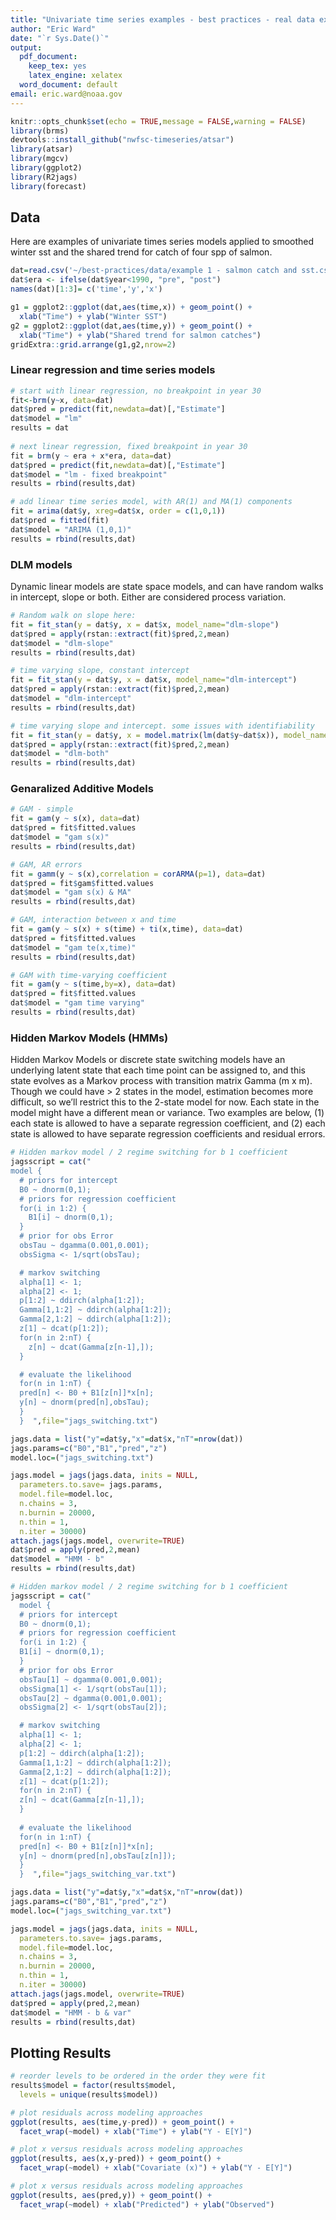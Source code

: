 ```yaml
---
title: "Univariate time series examples - best practices - real data examples"
author: "Eric Ward"
date: "`r Sys.Date()`"
output:
  pdf_document:
    keep_tex: yes
    latex_engine: xelatex
  word_document: default
email: eric.ward@noaa.gov
---
```


```r
knitr::opts_chunk$set(echo = TRUE,message = FALSE,warning = FALSE)
library(brms)
devtools::install_github("nwfsc-timeseries/atsar")
library(atsar)
library(mgcv)
library(ggplot2)
library(R2jags)
library(forecast)
```

## Data

Here are examples of univariate times series models applied to smoothed winter sst and the shared trend for catch of four spp of salmon.

```r
dat=read.csv('~/best-practices/data/example 1 - salmon catch and sst.csv')
dat$era <- ifelse(dat$year<1990, "pre", "post")
names(dat)[1:3]= c('time','y','x')

g1 = ggplot2::ggplot(dat,aes(time,x)) + geom_point() + 
  xlab("Time") + ylab("Winter SST")
g2 = ggplot2::ggplot(dat,aes(time,y)) + geom_point() + 
  xlab("Time") + ylab("Shared trend for salmon catches")
gridExtra::grid.arrange(g1,g2,nrow=2)
```

### Linear regression and time series models

```r
# start with linear regression, no breakpoint in year 30
fit<-brm(y~x, data=dat)
dat$pred = predict(fit,newdata=dat)[,"Estimate"]
dat$model = "lm"
results = dat
  
# next linear regression, fixed breakpoint in year 30
fit = brm(y ~ era + x*era, data=dat)
dat$pred = predict(fit,newdata=dat)[,"Estimate"]
dat$model = "lm - fixed breakpoint"
results = rbind(results,dat)

# add linear time series model, with AR(1) and MA(1) components
fit = arima(dat$y, xreg=dat$x, order = c(1,0,1))
dat$pred = fitted(fit)
dat$model = "ARIMA (1,0,1)"
results = rbind(results,dat)
```

### DLM models

Dynamic linear models are state space models, and can have random walks in intercept, slope or both. Either are considered process variation. 

```r
# Random walk on slope here:
fit = fit_stan(y = dat$y, x = dat$x, model_name="dlm-slope")
dat$pred = apply(rstan::extract(fit)$pred,2,mean)
dat$model = "dlm-slope"
results = rbind(results,dat)

# time varying slope, constant intercept
fit = fit_stan(y = dat$y, x = dat$x, model_name="dlm-intercept")
dat$pred = apply(rstan::extract(fit)$pred,2,mean)
dat$model = "dlm-intercept"
results = rbind(results,dat)

# time varying slope and intercept. some issues with identifiability
fit = fit_stan(y = dat$y, x = model.matrix(lm(dat$y~dat$x)), model_name="dlm")
dat$pred = apply(rstan::extract(fit)$pred,2,mean)
dat$model = "dlm-both"
results = rbind(results,dat)
```

### Genaralized Additive Models

```r
# GAM - simple
fit = gam(y ~ s(x), data=dat)
dat$pred = fit$fitted.values
dat$model = "gam s(x)"
results = rbind(results,dat)

# GAM, AR errors
fit = gamm(y ~ s(x),correlation = corARMA(p=1), data=dat)
dat$pred = fit$gam$fitted.values
dat$model = "gam s(x) & MA"
results = rbind(results,dat)

# GAM, interaction between x and time
fit = gam(y ~ s(x) + s(time) + ti(x,time), data=dat)
dat$pred = fit$fitted.values
dat$model = "gam te(x,time)"
results = rbind(results,dat)

# GAM with time-varying coefficient
fit = gam(y ~ s(time,by=x), data=dat)
dat$pred = fit$fitted.values
dat$model = "gam time varying"
results = rbind(results,dat)
```

### Hidden Markov Models (HMMs)

Hidden Markov Models or discrete state switching models have an underlying latent state that each time point can be assigned to, and this state evolves as a Markov process with transition matrix Gamma (m x m). Though we could have > 2 states in the model, estimation becomes more difficult, so we'll restrict this to the 2-state model for now. Each state in the model might have a different mean or variance. Two examples are below, (1) each state is allowed to have a separate regression coefficient, and (2) each state is allowed to have separate regression coefficients and residual errors.

```r
# Hidden markov model / 2 regime switching for b 1 coefficient
jagsscript = cat("
model {	
  # priors for intercept
  B0 ~ dnorm(0,1);
  # priors for regression coefficient
  for(i in 1:2) {
    B1[i] ~ dnorm(0,1);
  }
  # prior for obs Error
  obsTau ~ dgamma(0.001,0.001);
  obsSigma <- 1/sqrt(obsTau);

  # markov switching
  alpha[1] <- 1;
  alpha[2] <- 1;
  p[1:2] ~ ddirch(alpha[1:2]);
  Gamma[1,1:2] ~ ddirch(alpha[1:2]);
  Gamma[2,1:2] ~ ddirch(alpha[1:2]);
  z[1] ~ dcat(p[1:2]);
  for(n in 2:nT) {
    z[n] ~ dcat(Gamma[z[n-1],]);
  }

  # evaluate the likelihood
  for(n in 1:nT) {
  pred[n] <- B0 + B1[z[n]]*x[n];
  y[n] ~ dnorm(pred[n],obsTau);
  }    
  }  ",file="jags_switching.txt")

jags.data = list("y"=dat$y,"x"=dat$x,"nT"=nrow(dat))
jags.params=c("B0","B1","pred","z")
model.loc=("jags_switching.txt")

jags.model = jags(jags.data, inits = NULL, 
  parameters.to.save= jags.params, 
  model.file=model.loc, 
  n.chains = 3, 
  n.burnin = 20000, 
  n.thin = 1, 
  n.iter = 30000)  
attach.jags(jags.model, overwrite=TRUE)
dat$pred = apply(pred,2,mean)
dat$model = "HMM - b"
results = rbind(results,dat)

# Hidden markov model / 2 regime switching for b 1 coefficient
jagsscript = cat("
  model {	
  # priors for intercept
  B0 ~ dnorm(0,1);
  # priors for regression coefficient
  for(i in 1:2) {
  B1[i] ~ dnorm(0,1);
  }
  # prior for obs Error
  obsTau[1] ~ dgamma(0.001,0.001);
  obsSigma[1] <- 1/sqrt(obsTau[1]);
  obsTau[2] ~ dgamma(0.001,0.001);
  obsSigma[2] <- 1/sqrt(obsTau[2]);

  # markov switching
  alpha[1] <- 1;
  alpha[2] <- 1;
  p[1:2] ~ ddirch(alpha[1:2]);
  Gamma[1,1:2] ~ ddirch(alpha[1:2]);
  Gamma[2,1:2] ~ ddirch(alpha[1:2]);
  z[1] ~ dcat(p[1:2]);
  for(n in 2:nT) {
  z[n] ~ dcat(Gamma[z[n-1],]);
  }
  
  # evaluate the likelihood
  for(n in 1:nT) {
  pred[n] <- B0 + B1[z[n]]*x[n];
  y[n] ~ dnorm(pred[n],obsTau[z[n]]);
  }    
  }  ",file="jags_switching_var.txt")

jags.data = list("y"=dat$y,"x"=dat$x,"nT"=nrow(dat))
jags.params=c("B0","B1","pred","z")
model.loc=("jags_switching_var.txt")

jags.model = jags(jags.data, inits = NULL, 
  parameters.to.save= jags.params, 
  model.file=model.loc, 
  n.chains = 3, 
  n.burnin = 20000, 
  n.thin = 1, 
  n.iter = 30000)  
attach.jags(jags.model, overwrite=TRUE)
dat$pred = apply(pred,2,mean)
dat$model = "HMM - b & var"
results = rbind(results,dat)

```

## Plotting Results

```r
# reorder levels to be ordered in the order they were fit
results$model = factor(results$model,
  levels = unique(results$model))
```

```r
# plot residuals across modeling approaches
ggplot(results, aes(time,y-pred)) + geom_point() + 
  facet_wrap(~model) + xlab("Time") + ylab("Y - E[Y]")
```

```r
# plot x versus residuals across modeling approaches
ggplot(results, aes(x,y-pred)) + geom_point() + 
  facet_wrap(~model) + xlab("Covariate (x)") + ylab("Y - E[Y]")
```

```r
# plot x versus residuals across modeling approaches
ggplot(results, aes(pred,y)) + geom_point() + 
  facet_wrap(~model) + xlab("Predicted") + ylab("Observed")
```

